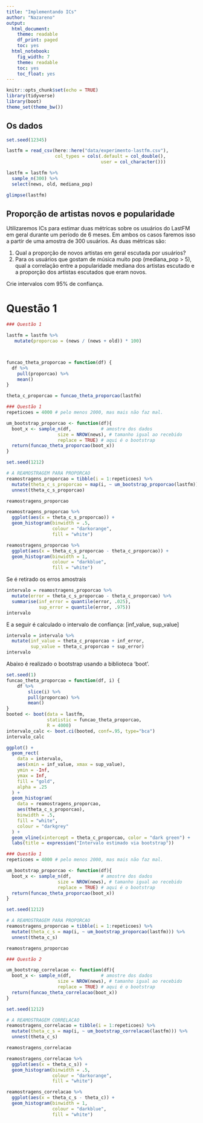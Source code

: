 ---
title: "Implementando ICs"
author: "Nazareno"
output:
  html_document:
    theme: readable
    df_print: paged
    toc: yes
  html_notebook:
    fig_width: 7
    theme: readable
    toc: yes
    toc_float: yes
---

```{r setup, include=FALSE, message=FALSE}
knitr::opts_chunk$set(echo = TRUE)
library(tidyverse)
library(boot)
theme_set(theme_bw())
```

## Os dados

```{r}
set.seed(12345)

lastfm = read_csv(here::here("data/experimento-lastfm.csv"), 
                  col_types = cols(.default = col_double(), 
                                   user = col_character()))

lastfm = lastfm %>% 
  sample_n(300) %>% 
  select(news, old, mediana_pop)

glimpse(lastfm)
```

## Proporção de artistas novos e popularidade

Utilizaremos ICs para estimar duas métricas sobre os usuários do LastFM em geral durante um período de 6 meses. Em ambos os casos faremos isso a partir de uma amostra de 300 usuários. As duas métricas são: 

1. Qual a proporção de novos artistas em geral escutada por usuários?
2. Para os usuários que gostam de música muito pop (mediana_pop > 5), qual a correlação entre a popularidade mediana dos artistas escutado e a proporção dos artistas escutados que eram novos. 

Crie intervalos com 95% de confiança.


# Questão 1

```{r}
### Questão 1

lastfm = lastfm %>%
   mutate(proporcao = (news / (news + old)) * 100) 



funcao_theta_proporcao = function(df) {
  df %>%
    pull(proporcao) %>%
    mean()
}

theta_c_proporcao = funcao_theta_proporcao(lastfm)

```




```{r}
### Questão 1
repeticoes = 4000 # pelo menos 2000, mas mais não faz mal.

um_bootstrap_proporcao <- function(df){
  boot_x <- sample_n(df,           # amostre dos dados
                   size = NROW(news), # tamanho igual ao recebido
                   replace = TRUE) # aqui é o bootstrap
  return(funcao_theta_proporcao(boot_x))
}

set.seed(1212)

# A REAMOSTRAGEM PARA PROPORCAO
reamostragens_proporcao = tibble(i = 1:repeticoes) %>% 
  mutate(theta_c_s_proporcao = map(i, ~ um_bootstrap_proporcao(lastfm))) %>% 
  unnest(theta_c_s_proporcao)

reamostragens_proporcao

reamostragens_proporcao %>%
  ggplot(aes(x = theta_c_s_proporcao)) +
  geom_histogram(binwidth = .5,
                 colour = "darkorange",
                 fill = "white")

reamostragens_proporcao %>%
  ggplot(aes(x = theta_c_s_proporcao - theta_c_proporcao)) +
  geom_histogram(binwidth = 1,
                 colour = "darkblue",
                 fill = "white")

```

Se é retirado os erros amostrais

```{r}
intervalo = reamostragens_proporcao %>% 
  mutate(error = theta_c_s_proporcao - theta_c_proporcao) %>% 
  summarise(inf_error = quantile(error, .025), 
            sup_error = quantile(error, .975))
intervalo
```

E a seguir é calculado o intervalo de confiança: [inf_value, sup_value]

```{r}
intervalo = intervalo %>% 
  mutate(inf_value = theta_c_proporcao + inf_error, 
         sup_value = theta_c_proporcao + sup_error)
intervalo
```

Abaixo é realizado o bootstrap usando a biblioteca 'boot'.

```{r}
set.seed(1)
funcao_theta_proporcao = function(df, i) {
    df %>%
        slice(i) %>%
        pull(proporcao) %>%
        mean()
}
booted <- boot(data = lastfm,
               statistic = funcao_theta_proporcao,
               R = 4000)
intervalo_calc <- boot.ci(booted, conf=.95, type="bca")
intervalo_calc
```

```{r}

ggplot() +
  geom_rect(
    data = intervalo,
    aes(xmin = inf_value, xmax = sup_value),
    ymin = -Inf,
    ymax = Inf,
    fill = "gold",
    alpha = .25
  ) +
  geom_histogram(
    data = reamostragens_proporcao,
    aes(theta_c_s_proporcao),
    binwidth = .5,
    fill = "white",
    colour = "darkgrey"
  ) +
  geom_vline(xintercept = theta_c_proporcao, color = "dark green") +
  labs(title = expression("Intervalo estimado via bootstrap"))

```












```{r}
### Questão 1
repeticoes = 4000 # pelo menos 2000, mas mais não faz mal.

um_bootstrap_proporcao <- function(df){
  boot_x <- sample_n(df,           # amostre dos dados
                   size = NROW(news), # tamanho igual ao recebido
                   replace = TRUE) # aqui é o bootstrap
  return(funcao_theta_proporcao(boot_x))
}

set.seed(1212)

# A REAMOSTRAGEM PARA PROPORCAO
reamostragens_proporcao = tibble(i = 1:repeticoes) %>% 
  mutate(theta_c_s = map(i, ~ um_bootstrap_proporcao(lastfm))) %>% 
  unnest(theta_c_s)

reamostragens_proporcao

### Questão 2

um_bootstrap_correlacao <- function(df){
  boot_x <- sample_n(df,           # amostre dos dados
                   size = NROW(news), # tamanho igual ao recebido
                   replace = TRUE) # aqui é o bootstrap
  return(funcao_theta_correlacao(boot_x))
}

set.seed(1212)

# A REAMOSTRAGEM CORRELACAO
reamostragens_correlacao = tibble(i = 1:repeticoes) %>% 
  mutate(theta_c_s = map(i, ~ um_bootstrap_correlacao(lastfm))) %>% 
  unnest(theta_c_s)

reamostragens_correlacao

reamostragens_correlacao %>%
  ggplot(aes(x = theta_c_s)) +
  geom_histogram(binwidth = .5,
                 colour = "darkorange",
                 fill = "white")

reamostragens_correlacao %>%
  ggplot(aes(x = theta_c_s - theta_c)) +
  geom_histogram(binwidth = 1,
                 colour = "darkblue",
                 fill = "white")

```

```{r}

```



